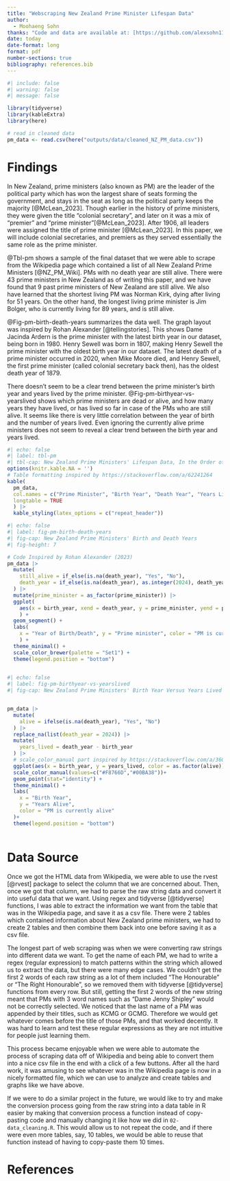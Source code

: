 ```yaml
---
title: "Webscraping New Zealand Prime Minister Lifespan Data"
author: 
  - Moohaeng Sohn
thanks: "Code and data are available at: [https://github.com/alexsohn1126/new_zealand_prime_ministers](https://github.com/alexsohn1126/new_zealand_prime_ministers)"
date: today
date-format: long
format: pdf
number-sections: true
bibliography: references.bib
---
```


```r
#| include: false
#| warning: false
#| message: false

library(tidyverse)
library(kableExtra)
library(here)

# read in cleaned data
pm_data <- read.csv(here("outputs/data/cleaned_NZ_PM_data.csv"))
```


# Findings

In New Zealand, prime ministers (also known as PM) are the leader of the political party which has won the largest share of seats forming the government, and stays in the seat as long as the political party keeps the majority [@McLean_2023]. Though earlier in the history of prime ministers, they were given the title "colonial secretary", and later on it was a mix of "premier" and "prime minister"[@McLean_2023]. After 1906, all leaders were assigned the title of prime minister [@McLean_2023]. In this paper, we will include colonial secretaries, and premiers as they served essentially the same role as the prime minister.

@Tbl-pm shows a sample of the final dataset that we were able to scrape from the Wikipedia page which contained a list of all New Zealand Prime Ministers [@NZ_PM_Wiki]. PMs with no death year are still alive. There were 43 prime ministers in New Zealand as of writing this paper, and we have found that 9 past prime ministers of New Zealand are still alive. We also have learned that the shortest living PM was Norman Kirk, dying after living for 51 years. On the other hand, the longest living prime minister is Jim Bolger, who is currently living for 89 years, and is still alive.


@Fig-pm-birth-death-years summarizes the data well. The graph layout was inspired by Rohan Alexander [@tellingstories]. This shows Dame Jacinda Ardern is the prime minister with the latest birth year in our dataset, being born in 1980. Henry Sewell was born in 1807, making Henry Sewell the prime minister with the oldest birth year in our dataset. The latest death of a prime minister occurred in 2020, when Mike Moore died, and Henry Sewell, the first prime minister (called colonial secretary back then), has the oldest death year of 1879.

There doesn't seem to be a clear trend between the prime minister's birth year and years lived by the prime minister. @Fig-pm-birthyear-vs-yearslived shows which prime ministers are dead or alive, and how many years they have lived, or has lived so far in case of the PMs who are still alive. It seems like there is very little correlation between the year of birth and the number of years lived. Even ignoring the currently alive prime ministers does not seem to reveal a clear trend between the birth year and years lived.



```r
#| echo: false
#| label: tbl-pm
#| tbl-cap: New Zealand Prime Ministers' Lifespan Data, In the Order of First Day in Office
options(knitr.kable.NA = '')
# Table formatting inspired by https://stackoverflow.com/a/62241264
kable(
  pm_data,
  col.names = c("Prime Minister", "Birth Year", "Death Year", "Years Lived"),
  longtable = TRUE
  ) |>
  kable_styling(latex_options = c("repeat_header"))
```

```r
#| echo: false
#| label: fig-pm-birth-death-years
#| fig-cap: New Zealand Prime Ministers' Birth and Death Years
#| fig-height: 7

# Code Inspired by Rohan Alexander (2023)
pm_data |>
  mutate(
    still_alive = if_else(is.na(death_year), "Yes", "No"),
    death_year = if_else(is.na(death_year), as.integer(2024), death_year)
  ) |>
  mutate(prime_minister = as_factor(prime_minister)) |>
  ggplot(
    aes(x = birth_year, xend = death_year, y = prime_minister, yend = prime_minister, color = still_alive)
    ) +
  geom_segment() +
  labs(
    x = "Year of Birth/Death", y = "Prime minister", color = "PM is currently alive"
    ) +
  theme_minimal() +
  scale_color_brewer(palette = "Set1") +
  theme(legend.position = "bottom")
  
```


```r
#| echo: false
#| label: fig-pm-birthyear-vs-yearslived
#| fig-cap: New Zealand Prime Ministers' Birth Year Versus Years Lived


pm_data |>
  mutate(
    alive = ifelse(is.na(death_year), "Yes", "No")
  ) |>
  replace_na(list(death_year = 2024)) |>
  mutate(
    years_lived = death_year - birth_year
  ) |>
  # scale_color_manual part inspired by https://stackoverflow.com/a/36013774
  ggplot(aes(x = birth_year, y = years_lived, color = as.factor(alive))) +
  scale_color_manual(values=c("#F8766D","#00BA38"))+
  geom_point(stat="identity") +
  theme_minimal() +
  labs(
    x = "Birth Year",
    y = "Years Alive",
    color = "PM is currently alive"
  )+
  theme(legend.position = "bottom")
  
```


# Data Source

Once we got the HTML data from Wikipedia, we were able to use the rvest [@rvest] package to select the column that we are concerned about. Then, once we got that column, we had to parse the raw string data and convert it into useful data that we want. Using regex and tidyverse [@tidyverse] functions, I was able to extract the information we want from the table that was in the Wikipedia page, and save it as a csv file. There were 2 tables which contained information about New Zealand prime ministers, we had to create 2 tables and then combine them back into one before saving it as a csv file.

The longest part of web scraping was when we were converting raw strings into different data we want. To get the name of each PM, we had to write a regex (regular expression) to match patterns within the string which allowed us to extract the data, but there were many edge cases. We couldn't get the first 2 words of each raw string as a lot of them included "The Honourable" or "The Right Honourable", so we removed them with tidyverse [@tidyverse] functions from every row. But still, getting the first 2 words of the new string meant that PMs with 3 word names such as "Dame Jenny Shipley" would not be correctly selected. We noticed that the last name of a PM was appended by their titles, such as KCMG or GCMG. Therefore we would get whatever comes before the title of those PMs, and that worked decently. It was hard to learn and test these regular expressions as they are not intuitive for people just learning them.

This process became enjoyable when we were able to automate the process of scraping data off of Wikipedia and being able to convert them into a nice csv file in the end with a click of a few buttons. After all the hard work, it was amusing to see whatever was in the Wikipedia page is now in a nicely formatted file, which we can use to analyze and create tables and graphs like we have above.

If we were to do a similar project in the future, we would like to try and make the conversion process going from the raw string into a data table in R easier by making that conversion process a function instead of copy-pasting code and manually changing it like how we did in `02-data_cleaning.R`. This would allow us to not repeat the code, and if there were even more tables, say, 10 tables, we would be able to reuse that function instead of having to copy-paste them 10 times.



\newpage


# References


